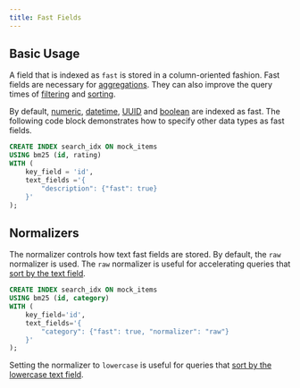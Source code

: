 ```yaml
---
title: Fast Fields
---
```


## Basic Usage

A field that is indexed as `fast` is stored in a column-oriented fashion. Fast fields are necessary for
[aggregations](/documentation/aggregates/overview). They can also improve the query times of [filtering](/documentation/full-text/filtering) and
[sorting](/documentation/full-text/sorting).

By default, [numeric](/documentation/indexing/field_options#numeric-fields), [datetime](/documentation/indexing/field_options#datetime-fields), [UUID](/documentation/indexing/field_options#text-fields) and [boolean](/documentation/indexing/field_options#boolean-fields)
are indexed as fast. The following code block demonstrates how to specify other data types as fast fields.

```sql
CREATE INDEX search_idx ON mock_items
USING bm25 (id, rating)
WITH (
    key_field = 'id',
    text_fields ='{
        "description": {"fast": true}
    }'
);
```

## Normalizers

The normalizer controls how text fast fields are stored. By default, the `raw` normalizer is used. The `raw` normalizer is useful for accelerating
queries that [sort by the text field](/documentation/full-text/sorting#fast-ordering).

```sql
CREATE INDEX search_idx ON mock_items
USING bm25 (id, category)
WITH (
    key_field='id',
    text_fields='{
        "category": {"fast": true, "normalizer": "raw"}
    }'
);
```

Setting the normalizer to `lowercase` is useful for queries that [sort by the lowercase text field](/documentation/full-text/sorting#ordering-by-text-field).

